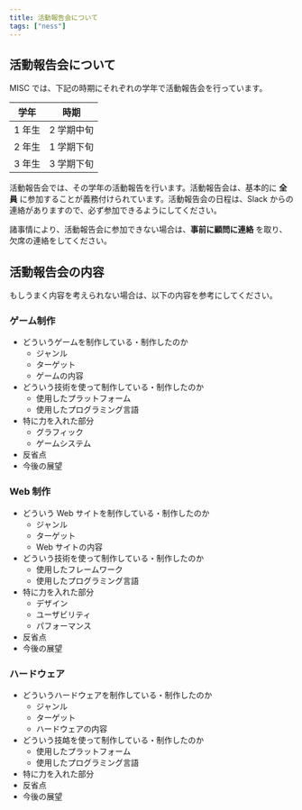 ```yaml
---
title: 活動報告会について
tags: ["ness"]
---
```




## 活動報告会について

MISC では、下記の時期にそれぞれの学年で活動報告会を行っています。

| 学年   | 時期     |
|------|--------|
| 1 年生 | 2 学期中旬 |
| 2 年生 | 1 学期下旬 |
| 3 年生 | 3 学期下旬 |

活動報告会では、その学年の活動報告を行います。活動報告会は、基本的に **全員** に参加することが義務付けられています。活動報告会の日程は、Slack からの連絡がありますので、必ず参加できるようにしてください。

諸事情により、活動報告会に参加できない場合は、**事前に顧問に連絡** を取り、欠席の連絡をしてください。

## 活動報告会の内容

もしうまく内容を考えられない場合は、以下の内容を参考にしてください。

### ゲーム制作

- どういうゲームを制作している・制作したのか
  - ジャンル
  - ターゲット
  - ゲームの内容
- どういう技術を使って制作している・制作したのか
  - 使用したプラットフォーム
  - 使用したプログラミング言語
- 特に力を入れた部分
  - グラフィック
  - ゲームシステム
- 反省点
- 今後の展望

### Web 制作

- どういう Web サイトを制作している・制作したのか
  - ジャンル
  - ターゲット
  - Web サイトの内容
- どういう技術を使って制作している・制作したのか
  - 使用したフレームワーク
  - 使用したプログラミング言語
- 特に力を入れた部分
  - デザイン
  - ユーザビリティ
  - パフォーマンス
- 反省点
- 今後の展望

### ハードウェア

- どういうハードウェアを制作している・制作したのか
  - ジャンル
  - ターゲット
  - ハードウェアの内容
- どういう技衉を使って制作している・制作したのか
  - 使用したプラットフォーム
  - 使用したプログラミング言語
- 特に力を入れた部分
- 反省点
- 今後の展望
